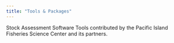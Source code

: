 ```yaml
---
title: "Tools & Packages"
---
```


Stock Assessment Software Tools contributed by the Pacific Island Fisheries Science Center and its partners.

